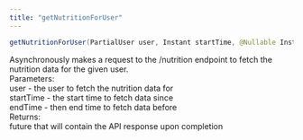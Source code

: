 ```yaml
---
title: "getNutritionForUser"
---
```

```java java
getNutritionForUser(PartialUser user, Instant startTime, @Nullable Instant endTime)

```

Asynchronously makes a request to the /nutrition endpoint to fetch the nutrition data for the given user.  
Parameters:  
user - the user to fetch the nutrition data for  
startTime - the start time to fetch data since  
endTime - then end time to fetch data before  
Returns:  
future that will contain the API response upon completion



